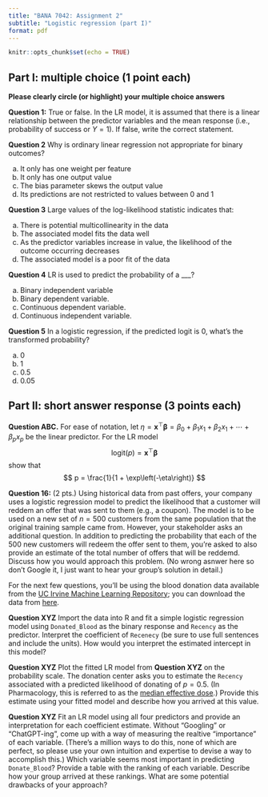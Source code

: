 ```yaml
---
title: "BANA 7042: Assignment 2"
subtitle: "Logistic regression (part I)"
format: pdf
---
```


```r
knitr::opts_chunk$set(echo = TRUE)
```

## Part I: multiple choice (1 point each)

**Please clearly circle (or highlight) your multiple choice answers**

**Question 1:** True or false. In the LR model, it is assumed that there is a linear relationship between the predictor variables and the mean response (i.e., probability of success or $Y = 1$). If false, write the correct statement.

**Question 2** Why is ordinary linear regression not appropriate for binary outcomes?

a. It only has one weight per feature
b. It only has one output value
c. The bias parameter skews the output value
d. Its predictions are not restricted to values between 0 and 1


**Question 3** Large values of the log-likelihood statistic indicates that:

a. There is potential multicollinearity in the data
b. The associated model fits the data well
c. As the predictor variables increase in value, the likelihood of the outcome occurring decreases
d. The associated model is a poor fit of the data

**Question 4** LR is used to predict the probability of a ___?

a. Binary independent variable
b. Binary dependent variable.
c. Continuous dependent variable.
d. Continuous independent variable.

**Question 5** In a logistic regression, if the predicted logit is 0, what’s the transformed probability?

a. 0
b. 1
c. 0.5
d. 0.05


## Part II: short answer response (3 points each)

**Question ABC.** For ease of notation, let $\eta = \boldsymbol{x}^\top\boldsymbol{\beta} = \beta_0 + \beta_1 x_1 + \beta_2 x_1 + \cdots + \beta_p x_p$ be the linear predictor. For the LR model 
$$
\mathrm{logit}\left(p\right) = \boldsymbol{x}^\top\boldsymbol{\beta}
$$
show that 
$$
p = \frac{1}{1 + \exp\left(-\eta\right)}
$$

**Question 16:** (2 pts.) Using historical data from past offers, your company uses a logistic regression model to predict the likelihood that a customer will reddem an offer that was sent to them (e.g., a coupon). The model is to be used on a new set of $n = 500$ customers from the same population that the original training sample came from. However, your stakeholder asks an additional question. In addition to predicting the probability that each of the 500 new customers will redeem the offer sent to them, you're asked to also provide an estimate of the total number of offers that will be reddemd. Discuss how you would approach this problem. (No wrong asnwer here so don't Google it, I just want to hear your group's solution in detail.)

For the next few questions, you'll be using the blood donation data available from the [UC Irvine Machine Learning Repository](https://archive.ics.uci.edu/); you can download the data from [here](https://archive.ics.uci.edu/dataset/176/blood+transfusion+service+center).

**Question XYZ** Import the data into R and fit a simple logistic regression model using `Donated_Blood` as the binary response and `Recency` as the predictor. Interpret the coefficient of `Recenecy` (be sure to use full sentences and include the units). How would you interpret the estimated intercept in this model?

**Question XYZ** Plot the fitted LR model from **Question XYZ** on the probability scale. The donation center asks you to estimate the `Recency` associated with a predicted likelihood of donating of $p = 0.5$. (In Pharmacology, this is referred to as the [median effective dose](https://en.wikipedia.org/wiki/Effective_dose_(pharmacology)).) Provide this estimate using your fitted model and describe how you arrived at this value.

**Question XYZ** Fit an LR model using all four predictors and provide an interpretation for each coefficient estimate. Without "Googling" or "ChatGPT-ing", come up with a way of measuring the realtive "importance" of each variable. (There's a million ways to do this, none of which are perfect, so please use your own intuition and expertise to devise a way to accomplish this.) Which variable seems most important in predicting `Donate_Blood`? Provide a table with the ranking of each variable. Describe how your group arrived at these rankings. What are some potential drawbacks of your approach?
